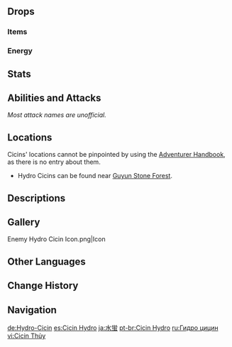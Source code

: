 {{Enemy Infobox
|image    = Enemy Hydro Cicin.png
|dmgtype  = Hydro
|weakpoint = no
|type     = Common Enemies
|family   = Mystical Beasts
|group    = Cicins
|location = Multiple
}}
{{Enemy Intro}}

==Drops==
===Items===
{{Drops Table|type=Cicins}}

===Energy===
{{Energy Drops
|type  = Hydro
|hp1   = 60
|p1    = 1
|hp2   = 0
|p2    = 1
}}

==Stats==
{{Enemy Stats
|phys_res     = -50%
|hydro_res    = 50%
|hp_ratio     = .5
|hp_type      = 1
|atk_ratio    = .8
}}

==Abilities and Attacks==
''Most attack names are unofficial.''
{{Enemy Attacks
|name_1 = Hydro Bolt
|desc_1 = Fires a bolt at the player, dealing '''100% ATK''' as {{Color|Hydro DMG}}.
|file_1 = Hydro Cicin Bolt
}}

==Locations==
Cicins' locations cannot be pinpointed by using the [[Adventurer Handbook]], as there is no entry about them.
*Hydro Cicins can be found near [[Guyun Stone Forest]].

==Descriptions==
{{Description|Little creatures that can ever so slightly manipulate Hydro.<br />They and other such creatures are known collectively as Cicins, and they truly adore the rare and wonderful Mist Grass plant. It is by exploiting this relationship that the Fatui Mages have sought to commandeer Cicins in battle.|[[Archive]]}}

==Gallery==
<gallery>
Enemy Hydro Cicin Icon.png|Icon
</gallery>

==Other Languages==
{{Other Languages
|en      = Hydro Cicin
|zhs     = 水萤
|zhs_rm  = Shuǐ yíng
|zht     = 水螢
|zht_rm  = Shuǐ yíng
|zh_tl   = Hydro Firefly
|ja      = {{Rubi|水|すい|蛍|けい}}
|ja_rm   = Suikei
|ja_tl   = Hydro Firefly
|ko      = 물 치친
|ko_rm   = Mul Chichin
|ko_tl   = Hydro Cicin
|es      = Cicin Hydro
|es_tl   = Hydro Cicin
|fr      = Hydroluciole
|fr_tl   = Hydro Firefly
|ru      = Гидро цицин
|ru_tl   = Hydro Cicin
|th      = Hydro Cicin
|vi      = Cicin Thủy
|vi_tl   = Hydro Cicin
|de      = Hydro-Cicin
|de_tl   = Hydro Cicin
|id      = Hydro Cicin
|pt      = Cicin Hydro
|pt_tl   = Hydro Cicin
|tr      = Su Cicin
|tr_tl   = 
|it      = Cicin di Hydro
|it_tl   = 
}}

==Change History==
{{Change History|1.0}}

==Navigation==
{{Enemy Navbox|type=Common}}

[[de:Hydro-Cicin]]
[[es:Cicin Hydro]]
[[ja:水蛍]]
[[pt-br:Cicin Hydro]]
[[ru:Гидро цицин]]
[[vi:Cicin Thủy]]